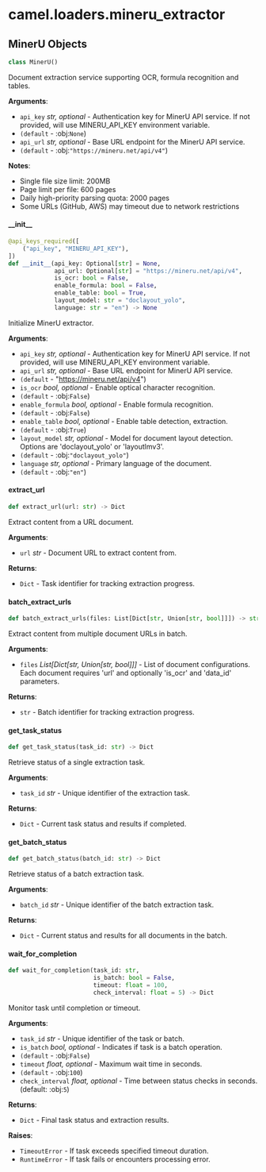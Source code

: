 <a id="camel.loaders.mineru_extractor"></a>

# camel.loaders.mineru\_extractor

<a id="camel.loaders.mineru_extractor.MinerU"></a>

## MinerU Objects

```python
class MinerU()
```

Document extraction service supporting OCR, formula recognition
and tables.

**Arguments**:

- `api_key` _str, optional_ - Authentication key for MinerU API service.
  If not provided, will use MINERU_API_KEY environment variable.
- `(default` - :obj:`None`)
- `api_url` _str, optional_ - Base URL endpoint for the MinerU API service.
- `(default` - :obj:`"https://mineru.net/api/v4"`)
  

**Notes**:

  - Single file size limit: 200MB
  - Page limit per file: 600 pages
  - Daily high-priority parsing quota: 2000 pages
  - Some URLs (GitHub, AWS) may timeout due to network restrictions

<a id="camel.loaders.mineru_extractor.MinerU.__init__"></a>

#### \_\_init\_\_

```python
@api_keys_required([
    ("api_key", "MINERU_API_KEY"),
])
def __init__(api_key: Optional[str] = None,
             api_url: Optional[str] = "https://mineru.net/api/v4",
             is_ocr: bool = False,
             enable_formula: bool = False,
             enable_table: bool = True,
             layout_model: str = "doclayout_yolo",
             language: str = "en") -> None
```

Initialize MinerU extractor.

**Arguments**:

- `api_key` _str, optional_ - Authentication key for MinerU API service.
  If not provided, will use MINERU_API_KEY environment variable.
- `api_url` _str, optional_ - Base URL endpoint for MinerU API service.
- `(default` - "https://mineru.net/api/v4")
- `is_ocr` _bool, optional_ - Enable optical character recognition.
- `(default` - :obj:`False`)
- `enable_formula` _bool, optional_ - Enable formula recognition.
- `(default` - :obj:`False`)
- `enable_table` _bool, optional_ - Enable table detection, extraction.
- `(default` - :obj:`True`)
- `layout_model` _str, optional_ - Model for document layout detection.
  Options are 'doclayout_yolo' or 'layoutlmv3'.
- `(default` - :obj:`"doclayout_yolo"`)
- `language` _str, optional_ - Primary language of the document.
- `(default` - :obj:`"en"`)

<a id="camel.loaders.mineru_extractor.MinerU.extract_url"></a>

#### extract\_url

```python
def extract_url(url: str) -> Dict
```

Extract content from a URL document.

**Arguments**:

- `url` _str_ - Document URL to extract content from.
  

**Returns**:

- `Dict` - Task identifier for tracking extraction progress.

<a id="camel.loaders.mineru_extractor.MinerU.batch_extract_urls"></a>

#### batch\_extract\_urls

```python
def batch_extract_urls(files: List[Dict[str, Union[str, bool]]]) -> str
```

Extract content from multiple document URLs in batch.

**Arguments**:

- `files` _List[Dict[str, Union[str, bool]]]_ - List of document
  configurations. Each document requires 'url' and optionally
  'is_ocr' and 'data_id' parameters.
  

**Returns**:

- `str` - Batch identifier for tracking extraction progress.

<a id="camel.loaders.mineru_extractor.MinerU.get_task_status"></a>

#### get\_task\_status

```python
def get_task_status(task_id: str) -> Dict
```

Retrieve status of a single extraction task.

**Arguments**:

- `task_id` _str_ - Unique identifier of the extraction task.
  

**Returns**:

- `Dict` - Current task status and results if completed.

<a id="camel.loaders.mineru_extractor.MinerU.get_batch_status"></a>

#### get\_batch\_status

```python
def get_batch_status(batch_id: str) -> Dict
```

Retrieve status of a batch extraction task.

**Arguments**:

- `batch_id` _str_ - Unique identifier of the batch extraction task.
  

**Returns**:

- `Dict` - Current status and results for all documents in the batch.

<a id="camel.loaders.mineru_extractor.MinerU.wait_for_completion"></a>

#### wait\_for\_completion

```python
def wait_for_completion(task_id: str,
                        is_batch: bool = False,
                        timeout: float = 100,
                        check_interval: float = 5) -> Dict
```

Monitor task until completion or timeout.

**Arguments**:

- `task_id` _str_ - Unique identifier of the task or batch.
- `is_batch` _bool, optional_ - Indicates if task is a batch operation.
- `(default` - :obj:`False`)
- `timeout` _float, optional_ - Maximum wait time in seconds.
- `(default` - :obj:`100`)
- `check_interval` _float, optional_ - Time between status checks in
  seconds. (default: :obj:`5`)
  

**Returns**:

- `Dict` - Final task status and extraction results.
  

**Raises**:

- `TimeoutError` - If task exceeds specified timeout duration.
- `RuntimeError` - If task fails or encounters processing error.

